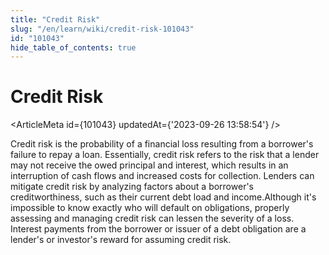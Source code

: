 ```yaml
---
title: "Credit Risk"
slug: "/en/learn/wiki/credit-risk-101043"
id: "101043"
hide_table_of_contents: true
---
```



# Credit Risk

<ArticleMeta id={101043} updatedAt={'2023-09-26 13:58:54'} />
<div className='border-solid border-b border-t-0 my-4 border-[var(--ifm-color-gray-300)]' />

Credit risk is the probability of a financial loss resulting from a borrower's failure to repay a loan. Essentially, credit risk refers to the risk that a lender may not receive the owed principal and interest, which results in an interruption of cash flows and increased costs for collection. Lenders can mitigate credit risk by analyzing factors about a borrower's creditworthiness, such as their current debt load and income.Although it's impossible to know exactly who will default on obligations, properly assessing and managing credit risk can lessen the severity of a loss. Interest payments from the borrower or issuer of a debt obligation are a lender's or investor's reward for assuming credit risk.
